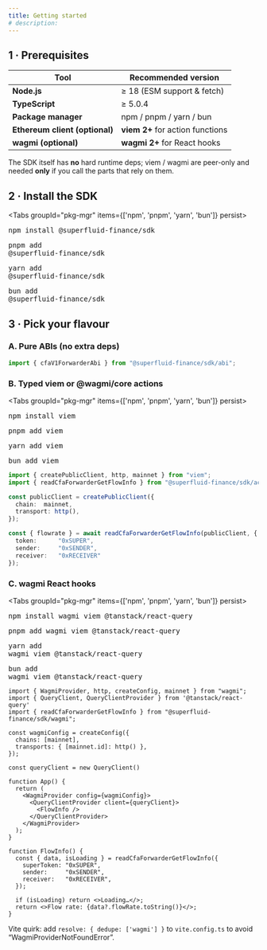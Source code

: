 ```yaml
---
title: Getting started
# description:
---
```


## 1 · Prerequisites

| Tool | Recommended version |
|------|---------------------|
| **Node.js** | ≥ 18 (ESM support & fetch) |
| **TypeScript** | ≥ 5.0.4 |
| **Package manager** | npm / pnpm / yarn / bun |
| **Ethereum client (optional)** | **viem 2+** for action functions |
| **wagmi (optional)** | **wagmi 2+** for React hooks |

The SDK itself has **no** hard runtime deps; viem / wagmi are peer-only and needed **only** if you call the parts that rely on them.


## 2 · Install the SDK

<Tabs groupId="pkg-mgr" items={['npm', 'pnpm', 'yarn', 'bun']} persist>
  <Tab value="npm">
    <CodeBlock lang="bash" keepBackground>
      <Pre>npm install @superfluid-finance/sdk</Pre>
    </CodeBlock>
  </Tab>
  <Tab value="pnpm">
    <CodeBlock lang="bash" keepBackground>
      <Pre>pnpm add @superfluid-finance/sdk</Pre>
    </CodeBlock>
  </Tab>
  <Tab value="yarn">
    <CodeBlock lang="bash" keepBackground>
      <Pre>yarn add @superfluid-finance/sdk</Pre>
    </CodeBlock>
  </Tab>
  <Tab value="bun">
    <CodeBlock lang="bash" keepBackground>
      <Pre>bun add @superfluid-finance/sdk</Pre>
    </CodeBlock>
  </Tab>
</Tabs>

## 3 · Pick your flavour

### A. Pure ABIs (no extra deps)

```ts
import { cfaV1ForwarderAbi } from "@superfluid-finance/sdk/abi";
```

### B. Typed viem or @wagmi/core actions

<Tabs groupId="pkg-mgr" items={['npm', 'pnpm', 'yarn', 'bun']} persist>
  <Tab value="npm">
    <CodeBlock lang="bash" keepBackground>
      <Pre>npm install viem</Pre>
    </CodeBlock>
  </Tab>
  <Tab value="pnpm">
    <CodeBlock lang="bash" keepBackground>
      <Pre>pnpm add viem</Pre>
    </CodeBlock>
  </Tab>
  <Tab value="yarn">
    <CodeBlock lang="bash" keepBackground>
      <Pre>yarn add viem</Pre>
    </CodeBlock>
  </Tab>
  <Tab value="bun">
    <CodeBlock lang="bash" keepBackground>
      <Pre>bun add viem</Pre>
    </CodeBlock>
  </Tab>
</Tabs>

```ts
import { createPublicClient, http, mainnet } from "viem";
import { readCfaForwarderGetFlowInfo } from "@superfluid-finance/sdk/actions";

const publicClient = createPublicClient({
  chain:  mainnet,
  transport: http(),
});

const { flowrate } = await readCfaForwarderGetFlowInfo(publicClient, {
  token:      "0xSUPER",
  sender:     "0xSENDER",
  receiver:   "0xRECEIVER"
});
```

### C. wagmi React hooks

<Tabs groupId="pkg-mgr" items={['npm', 'pnpm', 'yarn', 'bun']} persist>
  <Tab value="npm">
    <CodeBlock lang="bash" keepBackground>
      <Pre>npm install wagmi viem @tanstack/react-query</Pre>
    </CodeBlock>
  </Tab>
  <Tab value="pnpm">
    <CodeBlock lang="bash" keepBackground>
      <Pre>pnpm add wagmi viem @tanstack/react-query</Pre>
    </CodeBlock>
  </Tab>
  <Tab value="yarn">
    <CodeBlock lang="bash" keepBackground>
      <Pre>yarn add wagmi viem @tanstack/react-query</Pre>
    </CodeBlock>
  </Tab>
  <Tab value="bun">
    <CodeBlock lang="bash" keepBackground>
      <Pre>bun add wagmi viem @tanstack/react-query</Pre>
    </CodeBlock>
  </Tab>
</Tabs>

```tsx
import { WagmiProvider, http, createConfig, mainnet } from "wagmi";
import { QueryClient, QueryClientProvider } from '@tanstack/react-query'
import { readCfaForwarderGetFlowInfo } from "@superfluid-finance/sdk/wagmi";

const wagmiConfig = createConfig({
  chains: [mainnet],
  transports: { [mainnet.id]: http() },
});

const queryClient = new QueryClient()

function App() {
  return (
    <WagmiProvider config={wagmiConfig}>
      <QueryClientProvider client={queryClient}>
        <FlowInfo />
      </QueryClientProvider>
    </WagmiProvider>
  );
}

function FlowInfo() {
  const { data, isLoading } = readCfaForwarderGetFlowInfo({
    superToken: "0xSUPER",
    sender:     "0xSENDER",
    receiver:   "0xRECEIVER",
  });

  if (isLoading) return <>Loading…</>;
  return <>Flow rate: {data?.flowRate.toString()}</>;
}
```

Vite quirk: add `resolve: { dedupe: ['wagmi'] }` to `vite.config.ts` to avoid “WagmiProviderNotFoundError”.